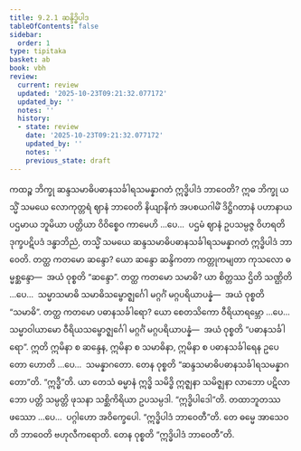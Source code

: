 ```yaml
---
title: 9.2.1 ဆန္ဒိဒ္ဓိပါဒ
tableOfContents: false
sidebar:
  order: 1
type: tipitaka
basket: ab
book: vbh
review:
  current: review
  updated: '2025-10-23T09:21:32.077172'
  updated_by: ''
  notes: ''
  history:
  - state: review
    date: '2025-10-23T09:21:32.077172'
    updated_by: ''
    notes: ''
    previous_state: draft
---
```



<ReviewStatus review={frontmatter.review} showDetails={true} />

<HypothesisAnnotation frontmatter={frontmatter} />

<DynamicBreadcrumb />

<Division number="445" book="vbh" e="ch" v="30" p="229">

<Paragraph number="1491" book="vbh">
ကထဉ္စ ဘိက္ခု ဆန္ဒသမာဓိပဓာနသင်္ခါရသမန္နာဂတံ ဣဒ္ဓိပါဒံ ဘာဝေတိ? ဣဓ ဘိက္ခု ယသ္မိံ သမယေ လောကုတ္တရံ ဈာနံ ဘာဝေတိ နိယျာနိကံ အပစယဂါမိံ ဒိဋ္ဌိဂတာနံ ပဟာနာယ ပဌမာယ ဘူမိယာ ပတ္တိယာ ဝိဝိစ္စေဝ ကာမေဟိ …ပေ…  ပဌမံ ဈာနံ ဥပသမ္ပဇ္ဇ ဝိဟရတိ ဒုက္ခပဋိပဒံ ဒန္ဓာဘိညံ, တသ္မိံ သမယေ ဆန္ဒသမာဓိပဓာနသင်္ခါရသမန္နာဂတံ ဣဒ္ဓိပါဒံ ဘာဝေတိ.
</Paragraph>

</Division>
<Division number="446" book="vbh" e="ch" v="30" p="229">

<Paragraph number="1492" book="vbh">
တတ္ထ ကတမော ဆန္ဒော? ယော ဆန္ဒော ဆန္ဒိကတာ ကတ္တုကမျတာ ကုသလော ဓမ္မစ္ဆန္ဒော—  အယံ ဝုစ္စတိ “ဆန္ဒော”.
</Paragraph>

<Paragraph number="1493" book="vbh">
တတ္ထ ကတမော သမာဓိ? ယာ စိတ္တဿ ဌိတိ သဏ္ဌိတိ …ပေ…  သမ္မာသမာဓိ သမာဓိသမ္ဗောဇ္ဈင်္ဂေါ မဂ္ဂင်္ဂံ မဂ္ဂပရိယာပန္နံ—  အယံ ဝုစ္စတိ “သမာဓိ”.
</Paragraph>

<Paragraph number="1494" book="vbh">
တတ္ထ ကတမော ပဓာနသင်္ခါရော? ယော စေတသိကော ဝီရိယာရမ္ဘော …ပေ…  သမ္မာဝါယာမော ဝီရိယသမ္ဗောဇ္ဈင်္ဂေါ မဂ္ဂင်္ဂံ မဂ္ဂပရိယာပန္နံ—  အယံ ဝုစ္စတိ “ပဓာနသင်္ခါရော”. ဣတိ ဣမိနာ စ ဆန္ဒေန, ဣမိနာ စ သမာဓိနာ, ဣမိနာ စ ပဓာနသင်္ခါရေန ဥပေတော ဟောတိ …ပေ…  သမန္နာဂတော. တေန ဝုစ္စတိ “ဆန္ဒသမာဓိပဓာနသင်္ခါရသမန္နာဂတော”တိ.
</Paragraph>

</Division>
<Division number="447" book="vbh" e="ch" v="30" p="230">

<Paragraph number="1495" book="vbh">
“ဣဒ္ဓီ”တိ. ယာ တေသံ ဓမ္မာနံ ဣဒ္ဓိ သမိဒ္ဓိ ဣဇ္ဈနာ သမိဇ္ဈနာ လာဘော ပဋိလာဘော ပတ္တိ သမ္ပတ္တိ ဖုသနာ သစ္ဆိကိရိယာ ဥပသမ္ပဒါ.
</Paragraph>

<Paragraph number="1496" book="vbh">
“ဣဒ္ဓိပါဒေါ”တိ. တထာဘူတဿ ဖဿော …ပေ…  ပဂ္ဂါဟော အဝိက္ခေပေါ.
</Paragraph>

<Paragraph number="1497" book="vbh">
“ဣဒ္ဓိပါဒံ ဘာဝေတီ”တိ. တေ ဓမ္မေ အာသေဝတိ ဘာဝေတိ ဗဟုလီကရောတိ. တေန ဝုစ္စတိ “ဣဒ္ဓိပါဒံ ဘာဝေတီ”တိ.
</Paragraph>
</Division>